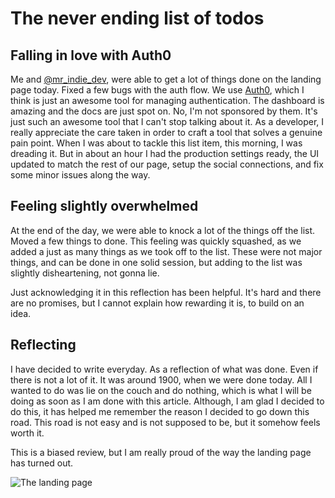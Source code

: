 # The never ending list of todos

## Falling in love with Auth0

Me and [@mr_indie_dev](https://twitter.com/mr_indie_dev), were able to get a lot of things done on the landing page today. Fixed a few bugs with the auth flow. We use [Auth0](https://auth0.com/), which I think is just an awesome tool for managing authentication. The dashboard is amazing and the docs are just spot on. No, I'm not sponsored by them. It's just such an awesome tool that I can't stop talking about it. As a developer, I really appreciate the care taken in order to craft a tool that solves a genuine pain point. When I was about to tackle this list item, this morning, I was dreading it. But in about an hour I had the production settings ready, the UI updated to match the rest of our page, setup the social connections, and fix some minor issues along the way.
## Feeling slightly overwhelmed

At the end of the day, we were able to knock a lot of the things off the list. Moved a few things to done. This feeling was quickly squashed, as we added a just as many things as we took off to the list. These were not major things, and can be done in one solid session, but adding to the list was slightly disheartening, not gonna lie.

Just acknowledging it in this reflection has been helpful. It's hard and there are no promises, but I cannot explain how rewarding it is, to build on an idea.

## Reflecting

I have decided to write everyday. As a reflection of what was done. Even if there is not a lot of it. It was around 1900,  when we were done today. All I wanted to do was lie on the couch and do nothing, which is what I will be doing as soon as I am done with this article. Although, I am glad I decided to do this, it has helped me remember the reason I decided to go down this road. This road is not easy and is not supposed to be, but it somehow feels worth it.

This is a biased review, but I am really proud of the way the landing page has turned out.

![The landing page](../../../public/io-full-page.png)
